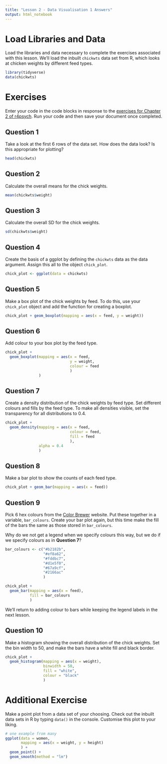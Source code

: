```yaml
---
title: "Lesson 2 - Data Visualisation 1 Answers"
output: html_notebook
---
```


# Load Libraries and Data

Load the libraries and data necessary to complete the exercises associated with this lesson. We'll load the inbuilt `chickwts` data set from R, which looks at chicken weights by different feed types.

```r
library(tidyverse)
data(chickwts)
```

# Exercises

Enter your code in the code blocks in response to the [exercises for Chapter 2 of r4psych](http://glennwilliams.me/r4psych/data-visualisation-1.html#exercises-1). Run your code and then save your document once completed.

## Question 1

Take a look at the first 6 rows of the data set. How does the data look? Is this appropriate for plotting?

```r
head(chickwts)
```

## Question 2

Calculate the overall means for the chick weights.

```r
mean(chickwts$weight)
```

## Question 3

Calculate the overall SD for the chick weights.

```r
sd(chickwts$weight)
```

## Question 4

Create the basis of a ggplot by defining the `chickwts` data as the data argument. Assign this all to the object `chick_plot`.

```r
chick_plot <- ggplot(data = chickwts)
```

## Question 5

Make a box plot of the chick weights by feed. To do this, use your `chick_plot` object and add the function for creating a boxplot.

```r
chick_plot + geom_boxplot(mapping = aes(x = feed, y = weight))
```

## Question 6

Add colour to your box plot by the feed type.

```r
chick_plot + 
  geom_boxplot(mapping = aes(x = feed, 
                             y = weight,
                             colour = feed
                             )
               )
```

## Question 7

Create a density distribution of the chick weights by feed type. Set different colours and fills by the feed type. To make all densities visible, set the transparency for all distributions to 0.4.

```r
chick_plot + 
  geom_density(mapping = aes(x = feed, 
                             colour = feed,
                             fill = feed
                             ), 
               alpha = 0.4
               )
```

## Question 8

Make a bar plot to show the counts of each feed type.

```r
chick_plot + geom_bar(mapping = aes(x = feed))
```

## Question 9

Pick 6 hex colours from the [Color Brewer](http://colorbrewer2.org/#type=sequential&scheme=BuGn&n=3) website. Put these together in a variable, `bar_colours`. Create your bar plot again, but this time make the fill of the bars the same as those stored in `bar_colours`. 

Why do we not get a legend when we specify colours this way, but we do if we specify colours as in **Question 7**?

```r
bar_colours <- c("#b2182b", 
                 "#ef8a62", 
                 "#fddbc7", 
                 "#d1e5f0", 
                 "#67a9cf", 
                 "#2166ac"
                 )

chick_plot + 
  geom_bar(mapping = aes(x = feed),
           fill = bar_colours
           )
```

We'll return to adding colour to bars while keeping the legend labels in the next lesson.

## Question 10

Make a histogram showing the overall distribution of the chick weights. Set the bin width to 50, and make the bars have a white fill and black border.

```r
chick_plot + 
  geom_histogram(mapping = aes(x = weight),
                 binwidth = 50,
                 fill = "white",
                 colour = "black"
                 )
```

# Additional Exercise

Make a point plot from a data set of your choosing. Check out the inbuilt data sets in R by typing `data()` in the console. Customise this plot to your liking.

```r
# one example from many
ggplot(data = women, 
       mapping = aes(x = weight, y = height)
       ) + 
  geom_point() + 
  geom_smooth(method = "lm")
```

